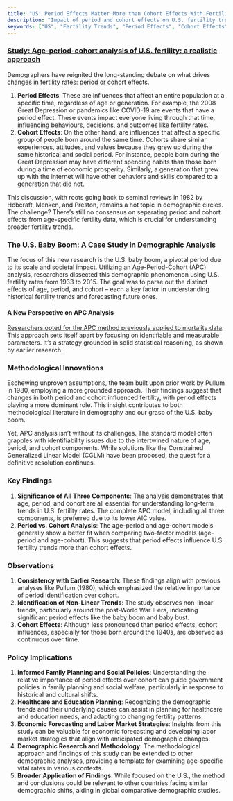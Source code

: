```yaml
---
title: "US: Period Effects Matter More than Cohort Effects With Fertility Rates"
description: "Impact of period and cohort effects on U.S. fertility trends, with a focus on the Age-Period-Cohort (APC) analysis method and its implications for demographic research."
keywords: ["US", "Fertility Trends", "Period Effects", "Cohort Effects", "Demographic Analysis", "Baby Boom", "APC Analysis", "Demography", "Family Planning Policies", "Economic Forecasting"]
---
```


### [Study: Age-period-cohort analysis of U.S. fertility: a realistic approach](https://link.springer.com/article/10.1007/s11135-023-01787-5)

Demographers have reignited the long-standing debate on what drives changes in fertility rates: period or cohort effects.

1. **Period Effects**: These are influences that affect an entire population at a specific time, regardless of age or generation. For example, the 2008 Great Depression or pandemics like COVID-19 are events that have a period effect. These events impact everyone living through that time, influencing behaviours, decisions, and outcomes like fertility rates.
2. **Cohort Effects**: On the other hand, are influences that affect a specific group of people born around the same time. Cohorts share similar experiences, attitudes, and values because they grew up during the same historical and social period. For instance, people born during the Great Depression may have different spending habits than those born during a time of economic prosperity. Similarly, a generation that grew up with the internet will have other behaviors and skills compared to a generation that did not.

This discussion, with roots going back to seminal reviews in 1982 by Hobcraft, Menken, and Preston, remains a hot topic in demographic circles. The challenge? There’s still no consensus on separating period and cohort effects from age-specific fertility data, which is crucial for understanding broader fertility trends.

### **The U.S. Baby Boom: A Case Study in Demographic Analysis**

The focus of this new research is the U.S. baby boom, a pivotal period due to its scale and societal impact. Utilizing an Age-Period-Cohort (APC) analysis, researchers dissected this demographic phenomenon using U.S. fertility rates from 1933 to 2015. The goal was to parse out the distinct effects of age, period, and cohort – each a key factor in understanding historical fertility trends and forecasting future ones.

#### **A New Perspective on APC Analysis**

[Researchers opted for the APC method previously applied to mortality data](https://www.publichealth.columbia.edu/research/population-health-methods/age-period-cohort-analysis). This approach sets itself apart by focusing on identifiable and measurable parameters. It’s a strategy grounded in solid statistical reasoning, as shown by earlier research.

### **Methodological Innovations**

Eschewing unproven assumptions, the team built upon prior work by Pullum in 1980, employing a more grounded approach. Their findings suggest that changes in both period and cohort influenced fertility, with period effects playing a more dominant role. This insight contributes to both methodological literature in demography and our grasp of the U.S. baby boom.

Yet, APC analysis isn’t without its challenges. The standard model often grapples with identifiability issues due to the intertwined nature of age, period, and cohort components. While solutions like the Constrained Generalized Linear Model (CGLM) have been proposed, the quest for a definitive resolution continues.

### **Key Findings**

1. **Significance of All Three Components**: The analysis demonstrates that age, period, and cohort are all essential for understanding long-term trends in U.S. fertility rates. The complete APC model, including all three components, is preferred due to its lower AIC value.
2. **Period vs. Cohort Analysis**: The age-period and age-cohort models generally show a better fit when comparing two-factor models (age-period and age-cohort). This suggests that period effects influence U.S. fertility trends more than cohort effects.

### **Observations**

1. **Consistency with Earlier Research**: These findings align with previous analyses like Pullum (1980), which emphasized the relative importance of period identification over cohort.
2. **Identification of Non-Linear Trends**: The study observes non-linear trends, particularly around the post-World War II era, indicating significant period effects like the baby boom and baby bust.
3. **Cohort Effects**: Although less pronounced than period effects, cohort influences, especially for those born around the 1940s, are observed as continuous over time.

### **Policy Implications**

1. **Informed Family Planning and Social Policies**: Understanding the relative importance of period effects over cohort can guide government policies in family planning and social welfare, particularly in response to historical and cultural shifts.
2. **Healthcare and Education Planning**: Recognizing the demographic trends and their underlying causes can assist in planning for healthcare and education needs, and adapting to changing fertility patterns.
3. **Economic Forecasting and Labor Market Strategies**: Insights from this study can be valuable for economic forecasting and developing labor market strategies that align with anticipated demographic changes.
4. **Demographic Research and Methodology**: The methodological approach and findings of this study can be extended to other demographic analyses, providing a template for examining age-specific vital rates in various contexts.
5. **Broader Application of Findings**: While focused on the U.S., the method and conclusions could be relevant to other countries facing similar demographic shifts, aiding in global comparative demographic studies.
